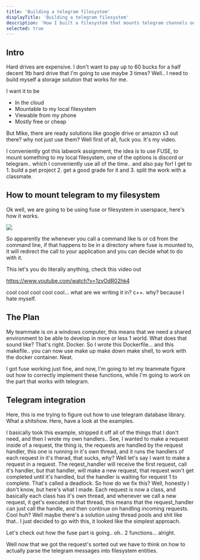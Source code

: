 ```yaml
---
title: 'Building a telegram filesystem'
displayTitle: 'Building a telegram filesystem'
description: 'How I built a filesystem that mounts telegram channels onto my local disk.'
selected: true
---
```


## Intro

Hard drives are expensive. I don't want to pay up to 60 bucks for a half decent 1tb hard drive that I'm going to use maybe 3 times? Well.. I need to build myself a storage solution that works for me.

I want it to be

- In the cloud
- Mountable to my local filesystem
- Viewable from my phone
- Mostly free or cheap

But Mike, there are ready solutions like google drive or amazon s3 out there? why not just use them? Well first of all, fuck you. It's my video.

I conveniently got this labwork assignment, the idea is to use FUSE, to mount something to my local filesystem, one of the options is discord or telegram.. which I conveniently use all of the time.. and also pay for! I get to 1. build a pet project 2. get a good grade for it and 3. split the work with a classmate.

## How to mount telegram to my filesystem

Ok well, we are going to be using fuse or filesystem in userspace, here's how it works.

![](https://upload.wikimedia.org/wikipedia/commons/thumb/0/08/FUSE_structure.svg/560px-FUSE_structure.svg.png)

So apparently the whenever you call a command like ls or cd from the command line, if that happens to be in a directory where fuse is mounted to, it will redirect the call to your application and you can decide what to do with it.

This let's you do literally anything, check this video out

https://www.youtube.com/watch?v=1zvOdR02hk4

cool cool cool cool cool... what are we writing it in? c++. why? because I hate myself.

## The Plan

My teammate is on a windows computer, this means that we need a shared environment to be able to develop in more or less 1 world. What does that sound like? That's right. Docker. So I wrote this Dockerfile... and this makefile.. you can now use make up make down make shell, to work with the docker container. Neat.

I got fuse working just fine, and now, I'm going to let my teammate figure out how to correctly implement these functions, while I'm going to work on the part that works with telegram.

## Telegram integration

Here, this is me trying to figure out how to use telegram database library. What a shitshow. Here, have a look at the examples.

I basically took this example, stripped it off all of the things that I don't need, and then I wrote my own handlers.. See, I wanted to make a request inside of a request, the thing is, the requests are handled by the request handler, this one is running in it's own thread, and it runs the handlers of each request in it's therad, that sucks, why? Well let's say I want to make a request in a request. The reqest_handler will receive the first request, call it's handler, but that handler, will make a new request, that request won't get completed until it's handled, but the handler is waiting for request 1 to complete.
That's called a deadlock. So how do we fix this? Well, honestly I don't know, but here's what I made. Each request is now a class, and basically each class has it's own thread, and whenever we call a new request, it get's executed in that thread, this means that the request_handler can just call the handle, and then continue on handling incoming requests.
Cool huh? Well maybe there's a solution using thread pools and shit like that.. I just decided to go with this, it looked like the simplest approach.

Let's check out how the fuse part is going.. oh.. 2 functions... alright.

Well now that we got the request's sorted out we have to think on how to actually parse the telegram messages into filesystem entities.
